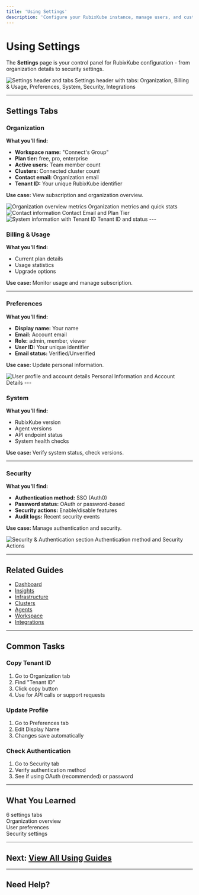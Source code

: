 ```yaml
---
title: 'Using Settings'
description: 'Configure your RubixKube instance, manage users, and customize preferences'
---
```


# Using Settings

The **Settings** page is your control panel for RubixKube configuration - from organization details to security settings.

<Frame>
  <img
    src="/images/using/using-settings-01-header.png"
    alt="Settings header and tabs"
  />
  <Caption>Settings header with tabs: Organization, Billing & Usage, Preferences, System, Security, Integrations</Caption>
</Frame>

---

## Settings Tabs

### Organization

**What you'll find:**
- **Workspace name:** "Connect's Group"
- **Plan tier:** free, pro, enterprise
- **Active users:** Team member count
- **Clusters:** Connected cluster count
- **Contact email:** Organization email
- **Tenant ID:** Your unique RubixKube identifier

**Use case:** View subscription and organization overview.

<Frame>
  <img
    src="/images/using/using-settings-02-organization.png"
    alt="Organization overview metrics"
  />
  <Caption>Organization metrics and quick stats</Caption>
</Frame>

<Frame>
  <img
    src="/images/using/using-settings-04-contact.png"
    alt="Contact information"
  />
  <Caption>Contact Email and Plan Tier</Caption>
</Frame>

<Frame>
  <img
    src="/images/using/using-settings-03-system-tenant.png"
    alt="System information with Tenant ID"
  />
  <Caption>Tenant ID and status</Caption>
</Frame>
---

### Billing & Usage

**What you'll find:**
- Current plan details
- Usage statistics
- Upgrade options

**Use case:** Monitor usage and manage subscription.

---

### Preferences

**What you'll find:**
- **Display name:** Your name
- **Email:** Account email  
- **Role:** admin, member, viewer
- **User ID:** Your unique identifier
- **Email status:** Verified/Unverified

**Use case:** Update personal information.

<Frame>
  <img
    src="/images/using/using-settings-05-user-profile.png"
    alt="User profile and account details"
  />
  <Caption>Personal Information and Account Details</Caption>
</Frame>
---

### System

**What you'll find:**
- RubixKube version
- Agent versions
- API endpoint status
- System health checks

**Use case:** Verify system status, check versions.

---

### Security

**What you'll find:**
- **Authentication method:** SSO (Auth0)
- **Password status:** OAuth or password-based
- **Security actions:** Enable/disable features
- **Audit logs:** Recent security events

**Use case:** Manage authentication and security.

<Frame>
  <img
    src="/images/using/using-settings-06-security.png"
    alt="Security & Authentication section"
  />
  <Caption>Authentication method and Security Actions</Caption>
</Frame>

---

## Related Guides

- [Dashboard](/using/dashboard)
- [Insights](/using/insights)
- [Infrastructure](/using/infrastructure)
- [Clusters](/using/clusters)
- [Agents](/using/agents)
- [Workspace](/using/workspace)
- [Integrations](/using/integrations)

---

## Common Tasks

### Copy Tenant ID

1. Go to Organization tab
2. Find "Tenant ID"  
3. Click copy button
4. Use for API calls or support requests

### Update Profile

1. Go to Preferences tab
2. Edit Display Name
3. Changes save automatically

### Check Authentication

1. Go to Security tab
2. Verify authentication method
3. See if using OAuth (recommended) or password

---

## What You Learned

 6 settings tabs  
 Organization overview  
 User preferences  
 Security settings  

---

## Next: [View All Using Guides](/using/dashboard)

---

## Need Help?


<ContactSupport />

